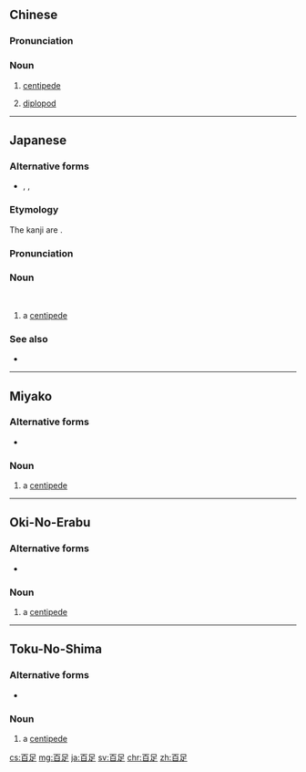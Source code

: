 ==Chinese==
{{zh-forms}}

===Pronunciation===
{{zh-pron
|m=bǎizú
|c=baak3 zuk1
|cat=n
}}

===Noun===
{{zh-noun}}

# {{lb|zh|poetic}} [[centipede]]
# {{lb|zh|poetic}} [[diplopod]]

----

==Japanese==
{{wikipedia|lang=ja|ムカデ}}
{{ja-kanjitab|yomi=irr|sort=むかで}}

===Alternative forms===
* {{ja-l|蜈蚣}}, {{ja-l|蜈蜙}}, {{ja-l|蝍蛆}}

===Etymology===
The kanji are {{juku|sort=むかで}}.
{{rfe|lang=ja}}

===Pronunciation===
{{ja-pron|acc=h|むかで|y=i}}

===Noun===
{{ja-noun|むかで|ムカデ}} {{qualifier|standard}}<br>{{ja-altread|hira=むかぜ}} {{qualifier|{{w|Kagoshima dialect}}}}

# a [[centipede]]

===See also===
* {{ja-r|馬陸|ヤスデ}}

{{C|ja|Arthropods|Hundred|sort=むかで}}

----

==Miyako==

===Alternative forms===
* {{l|mvi|蜈蚣|sc=Jpan}}

===Noun===
{{head|mvi|noun|hiragana|んかじ|tr=nkaji|sc=Jpan|sort=んかじ}}

# a [[centipede]]

{{C|mvi|Arthropods|Hundred|sort=んかじ}}

----

==Oki-No-Erabu==

===Alternative forms===
* {{l|okn|蜈蚣|sc=Jpan}}

===Noun===
{{head|okn|noun|hiragana|むかじ|tr=mukaji|sc=Jpan|sort=むかじ}}

# a [[centipede]]

{{C|okn|Arthropods|Hundred|sort=むかじ}}

----

==Toku-No-Shima==

===Alternative forms===
* {{l|tkn|蜈蚣|sc=Jpan}}

===Noun===
{{head|tkn|noun|hiragana|ぬかで|sc=Jpan|tr=nukade|sort=ぬかで}}

# a [[centipede]]

{{C|tkn|Arthropods|Hundred|sort=ぬかで}}

[[cs:百足]]
[[mg:百足]]
[[ja:百足]]
[[sv:百足]]
[[chr:百足]]
[[zh:百足]]